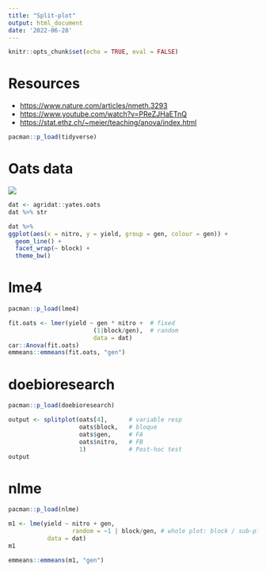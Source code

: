 ```yaml
---
title: "Split-plot"
output: html_document
date: '2022-06-28'
---
```


```r
knitr::opts_chunk$set(echo = TRUE, eval = FALSE)
```

# Resources

-   <https://www.nature.com/articles/nmeth.3293>
-   <https://www.youtube.com/watch?v=PReZJHaETnQ>
-   <https://stat.ethz.ch/~meier/teaching/anova/index.html>

```r
pacman::p_load(tidyverse)
```

# Oats data

![](figs/oats_field.png)

```r
dat <- agridat::yates.oats
dat %>% str
```

```r
dat %>% 
ggplot(aes(x = nitro, y = yield, group = gen, colour = gen)) + 
  geom_line() + 
  facet_wrap(~ block) + 
  theme_bw()
```

# lme4

```r
pacman::p_load(lme4)

fit.oats <- lmer(yield ~ gen * nitro +  # fixed 
                        (1|block/gen),  # random
                        data = dat)
car::Anova(fit.oats)
emmeans::emmeans(fit.oats, "gen")
```

# doebioresearch

```r
pacman::p_load(doebioresearch)

output <- splitplot(oats[4],      # variable resp
                    oats$block,   # bloque
                    oats$gen,     # FA
                    oats$nitro,   # FB
                    1)            # Post-hoc test
output
```

# nlme

```r
pacman::p_load(nlme)

m1 <- lme(yield ~ nitro + gen, 
                  random = ~1 | block/gen, # whole plot: block / sub-plot: block:gen
           data = dat)
m1

emmeans::emmeans(m1, "gen")
```
